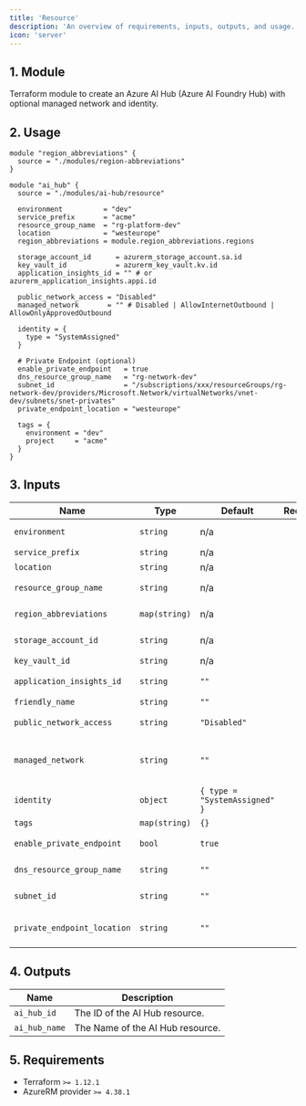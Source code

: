 ```yaml
---
title: 'Resource'
description: 'An overview of requirements, inputs, outputs, and usage.'
icon: 'server'
---
```


## 1. Module
Terraform module to create an Azure AI Hub (Azure AI Foundry Hub) with optional managed network and identity.

## 2. Usage
```hcl main.tf
module "region_abbreviations" {
  source = "./modules/region-abbreviations"
}

module "ai_hub" {
  source = "./modules/ai-hub/resource"

  environment          = "dev"
  service_prefix       = "acme"
  resource_group_name  = "rg-platform-dev"
  location             = "westeurope"
  region_abbreviations = module.region_abbreviations.regions

  storage_account_id      = azurerm_storage_account.sa.id
  key_vault_id            = azurerm_key_vault.kv.id
  application_insights_id = "" # or azurerm_application_insights.appi.id

  public_network_access = "Disabled"
  managed_network       = "" # Disabled | AllowInternetOutbound | AllowOnlyApprovedOutbound

  identity = {
    type = "SystemAssigned"
  }

  # Private Endpoint (optional)
  enable_private_endpoint   = true
  dns_resource_group_name   = "rg-network-dev"
  subnet_id                 = "/subscriptions/xxx/resourceGroups/rg-network-dev/providers/Microsoft.Network/virtualNetworks/vnet-dev/subnets/snet-privates"
  private_endpoint_location = "westeurope"

  tags = {
    environment = "dev"
    project     = "acme"
  }
}
```

## 3. Inputs
| Name | Type | Default | Required | Description |
|------|------|---------|:--------:|-------------|
| `environment` | `string` | n/a | yes | Environment project (dev, qua or prd). |
| `service_prefix` | `string` | n/a | yes | Prefix or name of the project. |
| `location` | `string` | n/a | yes | Azure region. |
| `resource_group_name` | `string` | n/a | yes | Resource group in which to create the AI Hub. |
| `region_abbreviations` | `map(string)` | n/a | yes | Map of Azure locations to abbreviations. |
| `storage_account_id` | `string` | n/a | yes | ID of an existing Storage Account. |
| `key_vault_id` | `string` | n/a | yes | ID of an existing Key Vault. |
| `application_insights_id` | `string` | `""` | no | Optional Application Insights resource ID. |
| `friendly_name` | `string` | `""` | no | Optional friendly display name. |
| `public_network_access` | `string` | `"Disabled"` | no | Public network access (Enabled, Disabled). |
| `managed_network` | `string` | `""` | no | Managed network isolation mode (Disabled, AllowInternetOutbound, AllowOnlyApprovedOutbound). |
| `identity` | `object` | `{ type = "SystemAssigned" }` | no | Managed identity configuration. |
| `tags` | `map(string)` | `{}` | no | Optional tags. |
| `enable_private_endpoint` | `bool` | `true` | no | Create a private endpoint to resource |
| `dns_resource_group_name` | `string` | `""` | no | DNS zone for the private endpoint. |
| `subnet_id` | `string` | `""` | no | Subnet ID for the private endpoint. |
| `private_endpoint_location` | `string` | `""` | no | Location to deploy the Private Endpoint. If empty, falls back to module location. |

## 4. Outputs
| Name | Description |
|------|-------------|
| `ai_hub_id` | The ID of the AI Hub resource. |
| `ai_hub_name` | The Name of the AI Hub resource. |

## 5. Requirements
- Terraform `>= 1.12.1`
- AzureRM provider `>= 4.38.1`
